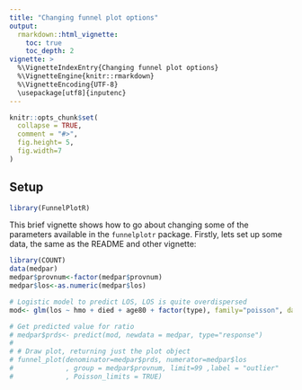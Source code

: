 ```yaml
---
title: "Changing funnel plot options"
output: 
  rmarkdown::html_vignette:
    toc: true
    toc_depth: 2
vignette: >
  %\VignetteIndexEntry{Changing funnel plot options}
  %\VignetteEngine{knitr::rmarkdown}
  %\VignetteEncoding{UTF-8}
  \usepackage[utf8]{inputenc}
---
```


```r
knitr::opts_chunk$set(
  collapse = TRUE,
  comment = "#>",
  fig.height= 5, 
  fig.width=7
)
```

## Setup

```r
library(FunnelPlotR)
```

This brief vignette shows how to go about changing some of the parameters available in the `funnelplotr` package.
Firstly, lets set up some data, the same as the README and other vignette:

```r
library(COUNT)
data(medpar)
medpar$provnum<-factor(medpar$provnum)
medpar$los<-as.numeric(medpar$los)

# Logistic model to predict LOS, LOS is quite overdispersed
mod<- glm(los ~ hmo + died + age80 + factor(type), family="poisson", data=medpar)

# Get predicted value for ratio
# medpar$prds<- predict(mod, newdata = medpar, type="response")
# 
# # Draw plot, returning just the plot object
# funnel_plot(denominator=medpar$prds, numerator=medpar$los
#             , group = medpar$provnum, limit=99 ,label = "outlier"
#             , Poisson_limits = TRUE)


```


<!-- ## Highlighting a data point -->

<!-- You can pick out data point(s) using the `highlight` option.  Here we we use the example above to highlight the hospital labels '030002' in the data set. -->

<!-- ```{r highlight} -->
<!-- # Draw plot, returning just the plot object -->
<!-- funnel_plot(denominator=medpar$prds,numerator=medpar$los -->
<!--             , group = medpar$provnum, limit=99 ,label = "outlier" -->
<!--             , Poisson_limits = TRUE, highlight="030002") -->
<!-- ``` -->


<!-- ## Themes -->

<!-- You can alter themes in the `funnelplotr` packages by using the theme argument.  There are a couple of options included with the package `funnel_clean` (the default) and `funnel_grey`, but you can write your own theme using any valid `ggplot2` theme and pass it to the plot. -->

<!-- ```{r plottheme1} -->

<!-- funnel_plot(denominator=medpar$prds,numerator=medpar$los -->
<!--             , group = medpar$provnum, limit=99 ,label = "outlier" -->
<!--             , Poisson_limits = TRUE, theme = funnel_grey() ) -->

<!-- ``` -->

<!-- If you are not familiar with themes, you can create a theme with the `theme` function from `ggplot2`. I will create a new theme, including the `funnel_grey` theme, but with some different (exaggerated) elements. -->

<!-- ```{r plottheme2} -->
<!-- library(ggplot2) -->

<!-- new_funnel_theme <- -->
<!--   funnel_grey()+ -->
<!--     theme(plot.title = element_text(face="bold", colour="red", size=6), # Change plot title -->
<!--           legend.background = element_rect(fill="brown"), # Alter legend background colour -->
<!--           axis.title.y = element_text(angle=0)  #Rotate y axis label -->
<!--     ) -->


<!-- funnel_plot(denominator=medpar$prds,numerator=medpar$los  -->
<!--             , group = medpar$provnum, limit=99 ,label = "outlier" -->
<!--             , Poisson_limits = TRUE, theme = new_funnel_theme) -->

<!-- ``` -->

<!-- ## Plot colours -->

<!-- You can change the colours of the limits.  I am aiming to allow better colour theme support in future versions, but at present they are supplied as a vector of eight hex colours to the `plot_cols` argument, in the order 95% Poisson (lower/upper), 99.8% Poisson (lower/upper), 95% OD (lower/upper) and 99.8% OD (lower/upper).  At present all eight values are required, whether you are plotting all eight limits or not.   -->
<!-- I have deliberately avoided using red and green colours as defaults because it encourages value judgements about 'good' v.s. 'bad' which may be unreasonable for a given data set.  Default colours are paired for both low and high: `c("#FF7F0EFF", "#FF7F0EFF", "#1F77B4FF","#1F77B4FF", "#9467BDFF", "#9467BDFF", "#2CA02CFF", "#2CA02CFF")` -->

<!-- Here I will change the upper 95% Poisson limit to black ("#000000"): -->

<!-- ```{r colours} -->
<!-- funnel_plot(denominator=medpar$prds,numerator=medpar$los  -->
<!--             , group = medpar$provnum, limit=99 ,label = "outlier" -->
<!--             , Poisson_limits = TRUE, theme = funnel_grey(), -->
<!--             plot_cols = c("#FF7F0EFF", "#000000", "#1F77B4FF","#1F77B4FF", "#9467BDFF", "#9467BDFF", "#2CA02CFF", "#2CA02CFF")) -->
<!-- ``` -->

<!-- ## Changing scales -->

<!-- `funnelplotr` automatically sets it's scales from the data you present to it but, on occasions, the scale rules might fall down for a particular dataset, or you may want to fix the plot to a particular scale.  You can do this using the `xrange` and `yrange` arguments.  Each takes a vector of two values, the minimum and the maximum: -->

<!-- ```{r funnelscales} -->
<!-- ## Changing labels -->
<!-- funnel_plot(denominator=medpar$prds,numerator=medpar$los  -->
<!--             , group = medpar$provnum, limit=99 ,label = "outlier" -->
<!--             , Poisson_limits = TRUE, xrange=c(0, 400), yrange=c(0,2)) -->

<!-- ``` -->

<!-- `ggplot2` will warn you, as above, if you are excluding any points from your plot. -->

<!-- ## Changing labels -->

<!-- You can change the plot labels and axis labels easily using the options: `title`, `x_label` and `y_label`. -->

<!-- ```{r funnellabels1} -->
<!-- funnel_plot(denominator=medpar$prds,numerator=medpar$los  -->
<!--             , group = medpar$provnum, limit=99 ,label = "outlier" -->
<!--             , Poisson_limits = TRUE, title = "Vignette funnel plot" -->
<!--             , x_label = "x-axis", y_label = "y-axis") -->
<!-- ``` -->

<!-- There are different labelling options for the data points too, using the `label` option.  The default is to label outliers, but you can turn labels off, label the highlighted points, or both the highlighted points and the outliers ('both') -->

<!-- ```{r funnellabels2} -->
<!-- funnel_plot(denominator=medpar$prds,numerator=medpar$los  -->
<!--             , group = medpar$provnum, limit=99  -->
<!--             , Poisson_limits = TRUE, title = "Vignette funnel plot" -->
<!--             , x_label = "x-axis", y_label = "y-axis" -->
<!--             , highlight= "030002", label = "highlight") -->
<!-- ``` -->

<!-- ## Cutting out the ggplot object -->

<!-- Since `funnelplotr` uses `ggplot2`, you could always extract the plot and alter it manually like any other `ggplot2` object.  The easiest way is to extract it with `plot()`.  Below we'll add a (completely useless) vertical line to demonstrate adding more elements: -->

<!-- ```{r cutoutplot} -->
<!-- # Original funnel plot object -->
<!-- fp <- -->
<!-- funnel_plot(denominator=medpar$prds,numerator=medpar$los -->
<!--             , group = medpar$provnum, limit=99, label = "outlier" -->
<!--             , Poisson_limits = TRUE) -->

<!-- # Extract just the plot -->
<!-- my_plot <- plot(fp) -->

<!-- # Add an additional geom to plot -->
<!-- my_plot + -->
<!--   geom_vline(aes(xintercept=400), linetype = "dashed", colour="red", size=2) -->

<!-- ``` -->
